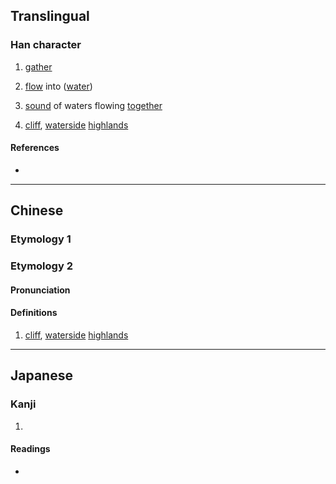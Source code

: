 {{also|潨}}
{{character info}}
==Translingual==

===Han character===
{{Han char|rn=85|rad=水|as=11|sn=14|four=36182|canj=EWLO|ids=⿰氵眾}}

# {{lb|zh|archaic}} [[gather]]
# {{lb|zh|archaic}} [[flow]] into ([[water]])
# {{lb|zh|archaic}} [[sound]] of waters flowing [[together]]
# {{lb|zh|archaic}} [[cliff]], [[waterside]] [[highland]]s

====References====
* {{Han ref|kx=0648.100|dkj=18187|hdz=31724.020|uh=6F40|ud=28480|bh=E2A6|bd=58022}}

----

==Chinese==
{{zh-forms}}

===Etymology 1===
{{zh-see|潨|a}}

===Etymology 2===

====Pronunciation====
{{zh-pron
|m=zǒng
|c=
|mc=
|oc=
|ma=
|cat=v,n
}}

====Definitions====
{{zh-hanzi}}

# {{lb|zh|archaic}} [[cliff]], [[waterside]] [[highland]]s

----

==Japanese==

===Kanji===
{{ja-kanji|grade=|rs=水11}}

# {{rfdef|ja|sort=水11}}

====Readings====
* {{ja-readings|on=[[そう]] (sō)|kun=[[あつまる]] (atsumaru)}}